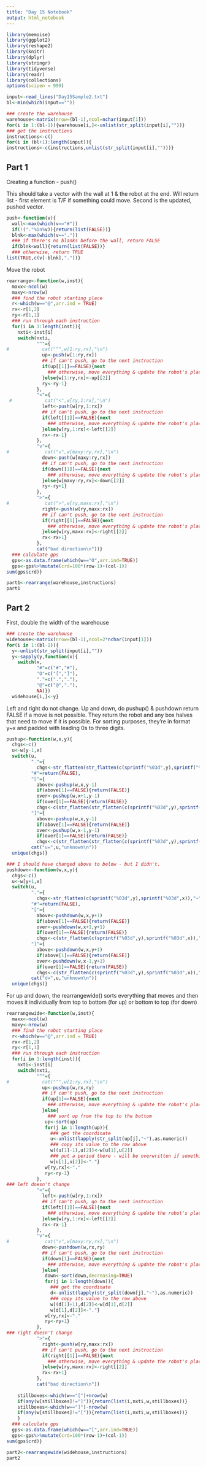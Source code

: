 ```yaml
---
title: "Day 15 Notebook"
output: html_notebook
---
```


```r
library(memoise)
library(ggplot2)
library(reshape2)
library(knitr)
library(dplyr)
library(stringr)
library(tidyverse)
library(readr)
library(collections)
options(scipen = 999)
```

```r
input<-read_lines("Day15Sample2.txt")
bl<-min(which(input==""))

### create the warehouse
warehouse<-matrix(nrow=(bl-1),ncol=nchar(input[1]))
for(i in 1:(bl-1)){warehouse[i,]<-unlist(str_split(input[i],""))}
### get the instructions
instructions<-c()
for(i in (bl+1):length(input)){
instructions<-c(instructions,unlist(str_split(input[i],"")))}
```

## Part 1

Creating a function - push()

This should take a vector with the wall at 1 & the robot at the end.  Will return list - first element is T/F if something could move.  Second is the updated, pushed vector.

```r
push<-function(v){
  wall<-max(which(v=="#"))
  if(!("."%in%v)){return(list(FALSE))}
  blnk<-max(which(v=="."))
  ### if there's no blanks before the wall, return FALSE
  if(blnk<wall){return(list(FALSE))}
  ### otherwise, return TRUE
list(TRUE,c(v[-blnk],"."))}
```


Move the robot
```r
rearrange<-function(w,inst){
  maxx<-ncol(w)
  maxy<-nrow(w)
  ### find the robot starting place
  r<-which(w=="@",arr.ind = TRUE)
  rx<-r[1,2]
  ry<-r[1,1]
  ### run through each instruction
  for(i in 1:length(inst)){
    nxti<-inst[i]
    switch(nxti,
           "^"={
#            cat("^",w[1:ry,rx],"\n")
             up<-push(w[1:ry,rx])
             ## if can't push, go to the next instruction
             if(up[[1]]==FALSE){next
               ### otherwise, move everything & update the robot's place
             }else{w[1:ry,rx]<-up[[2]]
             ry<-ry-1}
           },
           "<"={
 #            cat("<",w[ry,1:rx],"\n")
             left<-push(w[ry,1:rx])
             ## if can't push, go to the next instruction
             if(left[[1]]==FALSE){next
               ### otherwise, move everything & update the robot's place
             }else{w[ry,1:rx]<-left[[2]]
             rx<-rx-1}
           },
           "v"={
#             cat("v",w[maxy:ry,rx],"\n")
             down<-push(w[maxy:ry,rx])
             ## if can't push, go to the next instruction
             if(down[[1]]==FALSE){next
               ### otherwise, move everything & update the robot's place
             }else{w[maxy:ry,rx]<-down[[2]]
             ry<-ry+1}
           },
           ">"={
#             cat(">",w[ry,maxx:rx],"\n")
             right<-push(w[ry,maxx:rx])
             ## if can't push, go to the next instruction
             if(right[[1]]==FALSE){next
               ### otherwise, move everything & update the robot's place
             }else{w[ry,maxx:rx]<-right[[2]]
             rx<-rx+1}
           },
           cat("bad direction\n"))}
  ### calculate gps
  gps<-as.data.frame(which(w=="O",arr.ind=TRUE))
  gps<-gps%>%mutate(crd=100*(row-1)+(col-1))
sum(gps$crd)}
```



```r
part1<-rearrange(warehouse,instructions)
part1
```
## Part 2

First, double the width of the warehouse

```r
### create the warehouse
widehouse<-matrix(nrow=(bl-1),ncol=2*nchar(input[1]))
for(i in 1:(bl-1)){
  y<-unlist(str_split(input[i],""))
  y<-sapply(y,function(x){
    switch(x,
           "#"=c("#","#"),
           "O"=c("[","]"),
           "."=c(".","."),
           "@"=c("@","."),
           NA)})
  widehouse[i,]<-y}
```

Left and right do not change. Up and down, do
pushup() & pushdown return FALSE if a move is not possible. They return the robot and any box halves that need to move if it is possible.  For sorting purposes, they're in format y~x and padded with leading 0s to three digits.

```r
pushup<-function(w,x,y){
  chgs<-c()
  u<-w[y-1,x]
  switch(u,
         "."={
           chgs<-str_flatten(str_flatten(c(sprintf("%03d",y),sprintf("%03d",x)),"~"),"~")},
         "#"=return(FALSE),
         "["={
           above<-pushup(w,x,y-1)
           if(above[1]==FALSE){return(FALSE)}
           over<-pushup(w,x+1,y-1)
           if(over[1]==FALSE){return(FALSE)}
           chgs<-c(str_flatten(str_flatten(c(sprintf("%03d",y),sprintf("%03d",x)),"~"),"~"),above,over)},
         "]"={
           above<-pushup(w,x,y-1)
           if(above[1]==FALSE){return(FALSE)}
           over<-pushup(w,x-1,y-1)
           if(over[1]==FALSE){return(FALSE)}
           chgs<-c(str_flatten(str_flatten(c(sprintf("%03d",y),sprintf("%03d",x)),"~"),"~"),above,over)},
         cat("u=",u,"unknown\n"))
  unique(chgs)}

### I should have changed above to below - but I didn't.
pushdown<-function(w,x,y){
  chgs<-c()
  u<-w[y+1,x]
  switch(u,
         "."={
           chgs<-str_flatten(c(sprintf("%03d",y),sprintf("%03d",x)),"~")},
         "#"=return(FALSE),
         "["={
           above<-pushdown(w,x,y+1)
           if(above[1]==FALSE){return(FALSE)}
           over<-pushdown(w,x+1,y+1)
           if(over[1]==FALSE){return(FALSE)}
           chgs<-c(str_flatten(c(sprintf("%03d",y),sprintf("%03d",x)),"~"),above,over)},
         "]"={
           above<-pushdown(w,x,y+1)
           if(above[1]==FALSE){return(FALSE)}
           over<-pushdown(w,x-1,y+1)
           if(over[1]==FALSE){return(FALSE)}
           chgs<-c(str_flatten(c(sprintf("%03d",y),sprintf("%03d",x)),"~"),above,over)},
         cat("d=",u,"unknown\n"))
  unique(chgs)}
```


For up and down, the rearrangewide() sorts everything that moves and then moves it individually from top to bottom (for up) or bottom to top (for down) 

```r
rearrangewide<-function(w,inst){
  maxx<-ncol(w)
  maxy<-nrow(w)
  ### find the robot starting place
  r<-which(w=="@",arr.ind = TRUE)
  rx<-r[1,2]
  ry<-r[1,1]
  ### run through each instruction
  for(i in 1:length(inst)){
    nxti<-inst[i]
    switch(nxti,
           "^"={
#            cat("^",w[1:ry,rx],"\n")
             up<-pushup(w,rx,ry)
             ## if can't push, go to the next instruction
             if(up[1]==FALSE){next
               ### otherwise, move everything & update the robot's place
             }else{
               ### sort up from the top to the bottom
              up<-sort(up)
              for(j in 1:length(up)){
                ### get the coordinate
                u<-unlist(lapply(str_split(up[j],"~"),as.numeric))
                ### copy its value to the row above
                w[(u[1]-1),u[2]]<-w[u[1],u[2]]
                ### put a period there - will be overwritten if something is put into it
                w[u[1],u[2]]<-"."}
              w[ry,rx]<-"."
              ry<-ry-1}
           },
### left doesn't change
           "<"={
             left<-push(w[ry,1:rx])
             ## if can't push, go to the next instruction
             if(left[[1]]==FALSE){next
               ### otherwise, move everything & update the robot's place
             }else{w[ry,1:rx]<-left[[2]]
             rx<-rx-1}
           },
           "v"={
#             cat("v",w[maxy:ry,rx],"\n")
             down<-pushdown(w,rx,ry)
             ## if can't push, go to the next instruction
             if(down[1]==FALSE){next
               ### otherwise, move everything & update the robot's place
             }else{
              down<-sort(down,decreasing=TRUE)
              for(j in 1:length(down)){
                ### get the coordinate
                d<-unlist(lapply(str_split(down[j],"~"),as.numeric))
                ### copy its value to the row above
                w[(d[1]+1),d[2]]<-w[d[1],d[2]]
                w[d[1],d[2]]<-"."}
              w[ry,rx]<-"."
              ry<-ry+1}
           },
### right doesn't change
           ">"={
             right<-push(w[ry,maxx:rx])
             ## if can't push, go to the next instruction
             if(right[[1]]==FALSE){next
               ### otherwise, move everything & update the robot's place
             }else{w[ry,maxx:rx]<-right[[2]]
             rx<-rx+1}
           },
           cat("bad direction\n"))
    
    stillboxes<-which(w=="[")+nrow(w)
    if(any(w[stillboxes]!="]")){return(list(i,nxti,w,stillboxes))}
    stillboxes<-which(w=="]")-nrow(w)
    if(any(w[stillboxes]!="[")){return(list(i,nxti,w,stillboxes))}
    }
  ### calculate gps
  gps<-as.data.frame(which(w=="[",arr.ind=TRUE))
  gps<-gps%>%mutate(crd=100*(row-1)+(col-1))
sum(gps$crd)}
```

```r
part2<-rearrangewide(widehouse,instructions)
part2
```
